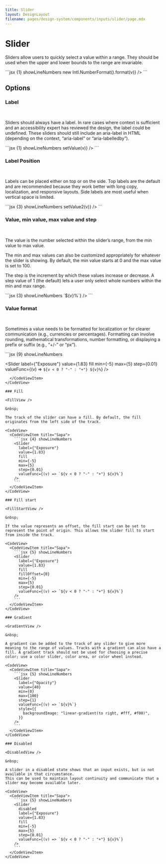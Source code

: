 ```yaml
---
title: Slider
layout: DesignLayout
filename: pages/design-system/components/inputs/slider/page.mdx
---
```



# Slider

Sliders allow users to quickly select a value within a range. They should be used when the upper and lower bounds to the range are invariable.

<MainView />

<CodeView>
  <CodeViewItem title="Sapa">
    ```jsx {1} showLineNumbers
    <Slider
      min={0}
      max={10000}
      step={20}
      value={value}
      onInput={onInput}
      valuePlacement="top"
      label={"Contrast"}
      // eslint-disable-next-line no-undef
      valueFunc={(v) => new Intl.NumberFormat().format(v)}
    />
    ```
  </CodeViewItem>
</CodeView>

## Options

### Label

<OptionsView />

&nbsp;

Sliders should always have a label. In rare cases where context is
sufficient and an accessibility expert has reviewed the design, the
label could be undefined. These sliders should still include an
aria-label in HTML (depending on the context, “aria-label” or
“aria-labelledby”).

<CodeView>
  <CodeViewItem title="Sapa">
    ```jsx {1} showLineNumbers
    <Slider
      label={"Contrast"}
      value={value}
      max={10000}
      step={20}
      onInput={(v) => setValue(v)}
    />
    ```
  </CodeViewItem>
</CodeView>

### Label Position

<LabelPositionView />

&nbsp;

Labels can be placed either on top or on the side. Top labels are the
default and are recommended because they work better with long copy,
localization, and responsive layouts. Side labels are most useful when
vertical space is limited.

<CodeView>
  <CodeViewItem title="Sapa">
    ```jsx {3} showLineNumbers
    <Slider
      label={"Contrast"}
      labelPosition="side"
      value={value2}
      max={10000}
      step={20}
      onInput={(v) => setValue2(v)}
    />
    ```
  </CodeViewItem>
</CodeView>

### Value, min value, max value and step

<MinMaxView />

&nbsp;

The value is the number selected within the slider’s range, from the
min value to max value.

The min and max values can also be customized appropriately for
whatever the slider is showing. By default, the min value starts at 0
and the max value is set to 100.

The step is the increment by which these values increase or decrease.
A step value of 1 (the default) lets a user only select whole numbers
within the min and max range.

<CodeView>
  <CodeViewItem title="Sapa">
    ```jsx {3} showLineNumbers
    <Slider
      label={"Contrast"}
      value={40}
      fill
      min={0}
      max={100}
      step={1}
      valueFunc={(v) => `${v}%`}
    />
    ```
  </CodeViewItem>
</CodeView>

### Value format

<ValueFormatView />

&nbsp;

Sometimes a value needs to be formatted for localization or for
clearer communication (e.g., currencies or percentages). Formatting
can involve rounding, mathematical transformations, number formatting,
or displaying a prefix or suffix (e.g., “+/-” or “px”).

<CodeView>
  <CodeViewItem title="Sapa">
```jsx {9} showLineNumbers

<Slider
    label={"Exposure"}
    value={1.83}
    fill
    min={-5}
    max={5}
    step={0.01}
    valueFunc={(v) => `${v < 0 ? "-" : "+"} ${v}%`}
/>
```
  </CodeViewItem>
</CodeView>

### Fill

<FillView />

&nbsp;

The track of the slider can have a fill. By default, the fill
originates from the left side of the track.

<CodeView>
  <CodeViewItem title="Sapa">
    ```jsx {4} showLineNumbers
    <Slider
      label={"Exposure"}
      value={1.83}
      fill
      min={-5}
      max={5}
      step={0.01}
      valueFunc={(v) => `${v < 0 ? "-" : "+"} ${v}%`}
    />
    ```
  </CodeViewItem>
</CodeView>

### Fill start

<FillStartView />

&nbsp;

If the value represents an offset, the fill start can be set to
represent the point of origin. This allows the slider fill to start
from inside the track.

<CodeView>
  <CodeViewItem title="Sapa">
    ```jsx {5} showLineNumbers
    <Slider
      label={"Exposure"}
      value={1.83}
      fill
      fillOffset={0}
      min={-5}
      max={5}
      step={0.01}
      valueFunc={(v) => `${v < 0 ? "-" : "+"} ${v}%`}
    />
    ```
  </CodeViewItem>
</CodeView>

### Gradient

<GradientView />

&nbsp;

A gradient can be added to the track of any slider to give more
meaning to the range of values. Tracks with a gradient can also have a
fill. A gradient track should not be used for choosing a precise
color; use a color slider, color area, or color wheel instead.

<CodeView>
  <CodeViewItem title="Sapa">
    ```jsx {5} showLineNumbers
    <Slider
      label={"Opacity"}
      value={40}
      min={0}
      max={100}
      step={1}
      valueFunc={(v) => `${v}%`}
      style={{
        backgroundImage: "linear-gradient(to right, #fff, #f00)",
      }}
    />
    ```
  </CodeViewItem>
</CodeView>

### Disabled

<DisabledView />

&nbsp;

A slider in a disabled state shows that an input exists, but is not available in that circumstance.
This can be used to maintain layout continuity and communicate that a slider may become available later.

<CodeView>
  <CodeViewItem title="Sapa">
    ```jsx {5} showLineNumbers
    <Slider
      disabled
      label={"Exposure"}
      value={1.83}
      fill
      min={-5}
      max={5}
      step={0.01}
      valueFunc={(v) => `${v < 0 ? "-" : "+"} ${v}%`}
    />
    ```
  </CodeViewItem>
</CodeView>
